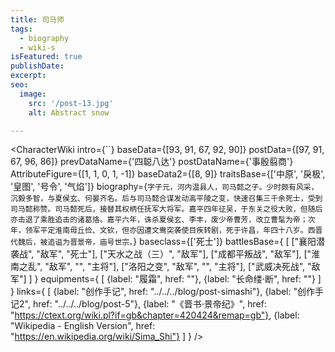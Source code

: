 ```yaml
---
title: 司马师
tags:
  - biography
  - wiki-s
isFeatured: true
publishDate:
excerpt:
seo:
  image:
    src: '/post-13.jpg'
    alt: Abstract snow

---
```



<CharacterWiki
  intro={``}
  baseData={[93, 91, 67, 92, 90]}
  postData={[97, 91, 67, 96, 86]}
  prevDataName={'四聪八达'}
  postDataName={'事殷翦商'}
  AttributeFigure={[1, 1, 0, 1, -1]}
  baseData2={[8, 9]}
  traitsBase={['中原', '戾极', '皇图', '号令', '气焰']}
  biography={`字子元，河内温县人，司马懿之子。少时颇有风采，沉毅多智，与夏侯玄、何晏齐名。后与司马懿合谋发动高平陵之变，快速召集三千余死士，受到司马懿称赞。司马懿死后，接替其权柄任抚军大将军。嘉平四年征吴，于东关之役大败，但随后亦击退了乘胜追击的诸葛恪。嘉平六年，诛杀夏侯玄、李丰，废少帝曹芳，改立曹髦为帝；次年，领军平定淮南毋丘俭、文钦，但亦因遭文鸯突袭使目疾转剧，死于许昌，年四十八岁。西晋代魏后，被追谥为晋景帝，庙号世宗。`}
  baseclass={['死士']}
  battlesBase={
    [
      ["襄阳潜袭战", "敌军", "死士"],
      ["天水之战（三）", "敌军"],
      ["成都平叛战", "敌军"],
      ["淮南之乱", "敌军", "", "主将"],
      ["洛阳之变", "敌军", "", "主将"],
      ["武威决死战", "敌军"]
    ]
  }
  equipments={
    [
      {label: "履霜", href: ""},
      {label: "长命缕·断", href: ""}
    ]
  }
  links={
    [
      {label: "创作手记", href: "../../../blog/post-simashi"},
      {label: "创作手记2", href: "../../../blog/post-5"},
      {label: "《晋书·景帝纪》", href: "https://ctext.org/wiki.pl?if=gb&chapter=420424&remap=gb"},
      {label: "Wikipedia - English Version", href: "https://en.wikipedia.org/wiki/Sima_Shi"}
    ]
  }
/>
